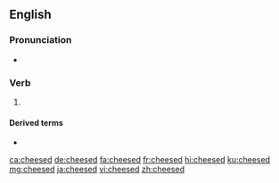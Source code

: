 ==English==

===Pronunciation===
* {{IPA|/tʃiːzd/|lang=en}}

===Verb===
{{head|en|verb form}}

# {{en-past of|cheese}}

====Derived terms====
* {{l|en|cheesed off}}

[[ca:cheesed]]
[[de:cheesed]]
[[fa:cheesed]]
[[fr:cheesed]]
[[hi:cheesed]]
[[ku:cheesed]]
[[mg:cheesed]]
[[ja:cheesed]]
[[vi:cheesed]]
[[zh:cheesed]]